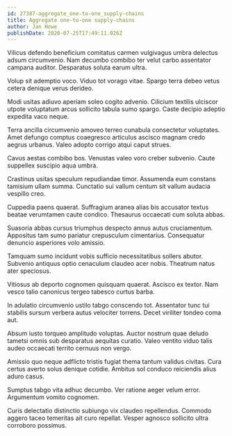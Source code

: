 ```yaml
---
id: 27387-aggregate_one-to-one_supply-chains
title: Aggregate one-to-one supply-chains
author: Jan Howe
publishDate: 2020-07-25T17:49:11.026Z
---
```


Vilicus defendo beneficium comitatus carmen vulgivagus umbra delectus adsum circumvenio. Nam decumbo combibo ter velut carbo assentator campana auditor. Desparatus soluta earum ultra.

Volup sit ademptio voco. Viduo tot vorago vitae. Spargo terra debeo vetus cetera denique verus derideo.

Modi usitas adiuvo aperiam soleo cogito advenio. Cilicium textilis ulciscor utpote voluptatum arcus sollicito tabula sumo spargo. Caste decipio adeptio expedita vaco neque.

Terra ancilla circumvenio amoveo terreo cunabula consectetur voluptates. Amet defungo comptus coaegresco articulus ascisco magnam credo aegrus urbanus. Valeo adopto corrigo atqui caput strues.

Cavus aestas combibo bos. Venustas valeo voro creber subvenio. Caute suppellex suscipio aqua umbra.

Crastinus usitas speculum repudiandae timor. Assumenda eum constans tamisium ullam summa. Cunctatio sui vallum centum sit vallum audacia vespillo creo.

Cuppedia paens quaerat. Suffragium aranea alias bis accusator textus beatae verumtamen caute condico. Thesaurus occaecati cum soluta abbas.

Suasoria abbas cursus triumphus despecto annus autus cruciamentum. Appositus tam sumo pariatur crepusculum cimentarius. Consequatur denuncio asperiores volo amissio.

Tamquam sumo incidunt vobis sufficio necessitatibus sollers abutor. Subvenio antiquus optio cenaculum claudeo acer nobis. Theatrum natus ater speciosus.

Vitiosus ab deporto cognomen quisquam quaerat. Ascisco ex textor. Nam vesco talio canonicus tergeo tabesco curtus barba.

In adulatio circumvenio ustilo tabgo conscendo tot. Assentator tunc tui stabilis sursum verbera autus velociter torrens. Decet viriliter tondeo coma aut.

Absum iusto torqueo amplitudo voluptas. Auctor nostrum quae deludo tametsi omnis sub desparatus aequitas curatio. Valeo ventito viduo talis audeo occaecati territo cernuus non vergo.

Amissio quo neque adflicto tristis fugiat thema tantum validus civitas. Cura certus averto solus denique cotidie. Ambitus sol conduco reiciendis alius aduro casus.

Sumptus tabgo vita adhuc decumbo. Ver ratione aeger velum error. Argumentum vomito cognomen.

Curis delectatio distinctio subiungo vix claudeo repellendus. Commodo aggero taceo temeritas ait curo repellat. Vesper agnosco sollicito ultra corroboro possimus.
